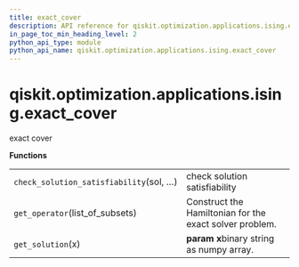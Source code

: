 ```yaml
---
title: exact_cover
description: API reference for qiskit.optimization.applications.ising.exact_cover
in_page_toc_min_heading_level: 2
python_api_type: module
python_api_name: qiskit.optimization.applications.ising.exact_cover
---
```


<span id="module-qiskit.optimization.applications.ising.exact_cover" />

<span id="qiskit-optimization-applications-ising-exact-cover" />

# qiskit.optimization.applications.ising.exact\_cover

exact cover

**Functions**

|                                         |                                                         |
| --------------------------------------- | ------------------------------------------------------- |
| `check_solution_satisfiability`(sol, …) | check solution satisfiability                           |
| `get_operator`(list\_of\_subsets)       | Construct the Hamiltonian for the exact solver problem. |
| `get_solution`(x)                       | **param x**binary string as numpy array.                |

